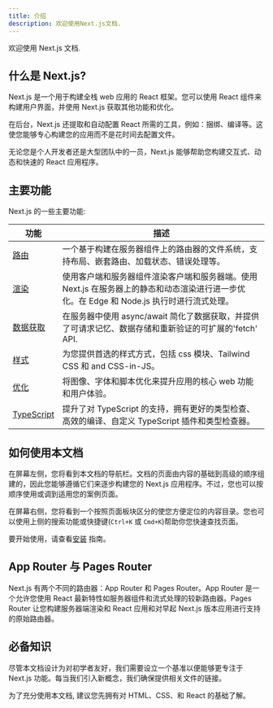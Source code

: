 ```yaml
---
title: 介绍
description: 欢迎使用Next.js文档.
---
```


欢迎使用 Next.js 文档.

## 什么是 Next.js?

Next.js 是一个用于构建全栈 web 应用的 React 框架。您可以使用 React 组件来构建用户界面，并使用 Next.js 获取其他功能和优化。

在后台，Next.js 还提取和自动配置 React 所需的工具，例如：捆绑、编译等。这使您能够专心构建您的应用而不是花时间去配置文件。

无论您是个人开发者还是大型团队中的一员，Next.js 能够帮助您构建交互式、动态和快速的 React 应用程序。

## 主要功能

Next.js 的一些主要功能:

| 功能                                                                             | 描述                                                                                                                                       |
| -------------------------------------------------------------------------------- | ------------------------------------------------------------------------------------------------------------------------------------------ |
| [路由](/docs/content/app/building-your-application/routing)                      | 一个基于构建在服务器组件上的路由器的文件系统，支持布局、嵌套路由、加载状态、错误处理等。                                                   |
| [渲染](/docs/content/app/building-your-application/rendering)                    | 使用客户端和服务器组件渲染客户端和服务器端。使用 Next.js 在服务器上的静态和动态渲染进行进一步优化。在 Edge 和 Node.js 执行时进行流式处理。 |
| [数据获取](/docs/content/app/building-your-application/data-fetching)            | 在服务器中使用 async/await 简化了数据获取，并提供了可请求记忆、数据存储和重新验证的可扩展的'fetch' API.                                    |
| [样式](/docs/content/app/building-your-application/styling)                      | 为您提供首选的样式方式，包括 css 模块、Tailwind CSS 和 and CSS-in-JS。                                                                     |
| [优化](/docs/content/app/building-your-application/optimizing)                   | 将图像、字体和脚本优化来提升应用的核心 web 功能和用户体验。                                                                                |
| [TypeScript](/docs/content/app/building-your-application/configuring/typescript) | 提升了对 TypeScript 的支持，拥有更好的类型检查、高效的编译、自定义 TypeScript 插件和类型检查器。                                           |

## 如何使用本文档

在屏幕左侧，您将看到本文档的导航栏。文档的页面由内容的基础到高级的顺序组建的，因此您能够遵循它们来逐步构建您的 Next.js 应用程序。不过，您也可以按顺序使用或调到适用您的案例页面。

在屏幕右侧，您将看到一个按照页面板块区分的使您方便定位的内容目录。您也可以使用上侧的搜索功能或快捷键(`Ctrl+K` 或 `Cmd+K`)帮助你您快速查找页面。

要开始使用，请查看[安装](/docs/getting-started/installation) 指南。

## App Router 与 Pages Router

Next.js 有两个不同的路由器：App Router 和 Pages Router。App Router 是一个允许您使用 React 最新特性如服务器组件和流式处理的较新路由器。Pages Router 让您构建服务器端渲染和 React 应用和对早起 Next.js 版本应用进行支持的原始路由器。

## 必备知识

尽管本文档设计为对初学者友好，我们需要设立一个基准以便能够更专注于 Next.js 功能。每当我们引入新概念，我们确保提供相关文件的链接。

为了充分使用本文档, 建议您先拥有对 HTML、CSS、和 React 的基础了解。
